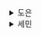 <details>
  <summary>도은</summary>
  > 모듈형이란, 서로 의존성이 낮은 기능들이 모듈로써 저장된 형태를 의미
> 이번 장에서는 ES5 문법을 사용하는 AMD, CommonJS, UMD 방식을 살펴본다.

## 10.1 스크립트 로더(script loader)

- 자바스크립트 파일을 웹페이지에 동적으로 로드하거나 제어할 수 있도록 해주는 도구 또는 메커니즘
- 모듈 로더(module loader)라고 부르기도 하는 듯
- 의존성 주입과 모듈화를 함께 처리

_**🤔 스크립트 로더는 왜 필요한 것?**_

- 브라우저가 지원하는 모듈 포맷과, 우리가 로드하려는 스크립트의 포맷이 다르기 때문
- 브라우저는 `import/export`가 있는 `ESM`만 이해
  - 지원하지 않는 `AMD`, `CJS`을 냅다 사용하면
  - 브라우저는 이걸 실행하지 못함 (`require is not defined`)
- 스크립트 로더는
  - 스크립트를 로드하고
  - 내부 포멧을 확인한 뒤에 (CJS인지 AMD인지)
  - 이를 브라우저에서 쓸 수 있는 방식으로 감싸서 잘 실행시켜주게 된다.

## 10.2 AMD

- 모듈과 의존성 모두를 **비동기적으로 로드**할 수 있도록 설계된 모듈 정의 방식
- 비동기적이면서도 높은 유연성 → 개발 과정에서 흔히 발생하는 코드와 모듈 간 긴밀한 결합을 줄여주는 등의 장점

### 모듈 알아보기

- `define`
  - 이름이 있는 모듈 혹은 익명 모듈을 정의하는 데 사용
    ```js
    define(
        module_id, /* 선택 인자 */
        [dependencies], /* 선택 인자 */
        definition function {} /* 모듈이나 객체를 인스턴스화하는 함수 */
    )
    ```
- `require`

  - 최상위 자바스크립트 파일이나 모듈 내에서 의존성을 동적으로 가져오고자 할 때 사용

    ```js
    // "foo"와 "bar"를 외부 모듈이라고 가정
    // 이 예제에서는 외부에서 로드된 두 모듈이 콜백 함수의 인자로 전달
    require(['foo', 'bar'], function (foo, bar) {
      // 나머지 코드
      foo.doSomething();
    });

    // 🔘 동적으로 로도딘 의존성
    define(function (require) {
      var isReady = false,
        foobar;

      // 모듈 내부에서 require를 통해 의존성을 가져온다
      require(['foo', 'bar'], function (foo, bar) {
        isReady = true;
        foobar = foo() + bar();
      });

      // 이렇게 ㄹ모듈을 반환
      return {
        isReady: isReady,
        foobar: foobar,
      };
    });
    ```

## 10.3 CommonJS

- 서버 사이드에서 모듈을 선언하는 간단한 API를 지정하는 모듈 제안
- AMD와 달리 I/O, 파일 시스템, 프로미스 등 더욱 광범위한 범위

### CommonJS 시작하기

- AMD와 달리 CJS는 모듈을 함수로 감싸는 작업이 필요하지 않다.
- `exports` 변수는 다른 모듈에 내보내고자 하는 객체를 담는다.
- `require` 함수는 다른 모듈에서 내보낸 객체를 가져올 때 사용하는 함수다.

```js
// `package/lib` 외부 라이브러리를 가져온다.
var lib = require('package/lib');

// 모듈 내부 로직을 정의
function foo() {
  lib.log('hello world');
}
// foo 함수를 다른 모듈에서 사용할 수 있도록 내보낸다.
exports.foo = foo;
```

👇 위 코드를 AMD로

```js
define(function (require) {
  var lib = require('package/lib');

  function foo() {
    lib.log('hello world');
  }

  return {
    foobar: foo,
  };
});
```

## 10.4 UMD

```js
define(function (require, exports, module) {
  var shuffler = require('lib/shuffle');
  exports.randomize = function (input) {
    return shuffler.shuffle(input);
  };
});
```

- 모듈에 의존성 배열이 없고, 정의 함수가 최소한 하나 이상의 매개변수를 가질 때에만 CommonJS 모듈로써 작동한다는 점을 유의

## 궁금한 점 이것저것

**_🤔 Node.js에서 require로 esm 모듈을 로드할 수 있는 기능을 제공_**

> https://socket.dev/blog/require-esm-backported-to-node-js-20

- Node.js에서 require로 ESM을 로드할 수 있도록 지원한다는 것은
  - 혼합 사용을 권장한다는 의미보다는 듀얼 포맷의 지원을 줄이고, ESM으로 통일해 나가려는 호환성 조치로 보인다.
  - 장기적으로는 새로운 모듈은 ESM으로만 작성되고, 점차 CJS를 줄이려는 방향으로 보이기도?

_**🤔 CJS vs ESM 성능차이?**_

> - https://stackoverflow.com/questions/71780629/is-there-any-performance-difference-in-es-modules-vs-common-js-modules-in-nodejs
> - https://vectoscalar.com/cjs-and-esm-modules-in-node-js-a-comparison-of-advantages-and-disadvantages/

<img src="https://github.com/user-attachments/assets/c7374982-92b7-43cf-a141-2107832e89ec" width="400" />
</details>

<details>
  <summary>세민</summary>
  ## AMD
- 모듈과 의존성 모두를 비동기적으로 로드할 수 있는 방식
  - 높은 유연성
  - 코드간 느슨한 결합
- Dojo, MooTools, jQuery 등과 같은 프로젝트에 도입

### AMD 모듈 형태

- 모듈 정의부: define 메서드
- 의존성 로딩 처리부: require 메서드

```js
define('myModule', ['dependency1', 'dependency2'], function (dep1, dep2) {
  let privateVar = 'private';

  // 모듈에 접근가능한 Public API
  return {
    publicMethod: function () {
      return dep1.someMethod() + ' ' + dep2.anotherMethod();
    },
    getPrivateVar: function () {
      return privateVar;
    },
  };
});
```

```js
require(['myModule', 'anotherModule'], function (myModule, anotherModule) {
  // define 부에서 정의한 Public API 사용
  console.log(myModule.publicMethod());
  console.log(anotherModule.someFunction());

  // 에러 처리
  require.onError = function (err) {
    console.error('모듈 로드 실패:', err);
  };
});
```

### RequireJS 와 curl.js 로 AMD 모듈 사용하기

```js
// RequireJS
require(['app/myModule']);

// 모듈 사용부...

// curl.js
curl(['app/myModule']);

// 모듈 사용부...
```

### jQuery에서 AMD 모듈 사용하기

```js
// jQuery를 의존성으로 가지는 AMD 모듈 정의
define('jqueryModule', ['jquery'], function ($) {
  return {
    // jQuery를 사용하는 메서드
    createElement: function (selector) {
      return $(selector);
    },

    // jQuery 플러그인 확장
    initPlugin: function () {
      $.fn.myPlugin = function () {
        return this.each(function () {
          $(this).css('color', 'red');
        });
      };
    },

    // jQuery 이벤트 핸들링
    setupEvents: function () {
      $('.button').on('click', function () {
        console.log('Button clicked!');
      });
    },
  };
});

// jQuery 모듈 사용 예시
require(['jquery', 'jqueryModule'], function ($, jqueryModule) {
  // 모듈 초기화
  jqueryModule.initPlugin();

  // jQuery 플러그인 사용
  $('.element').myPlugin();

  // 이벤트 설정
  jqueryModule.setupEvents();
});
```

- AMD 모듈 방식은 초기 작성해야하는 코드가 좀 있어서 귀찮은듯. 어느정도 형태에 익숙해지면 모듈로서 사용성이 좋다고 느껴짐.

## CommonJS

- Server Side 관점에서 모듈화
  - Node.js 환경에서 자바스크립트 코드를 패키징하기 위해 처음 등장
- 재사용 가능한 자바스크립트 코드인 외부 의존에 공개할 특정 객체를 내보냄 (exports)

```js
// foo.js
exports.bar = 'hello world';

// main.js
const foo = require('./foo');
console.log(foo.bar); // hello world
```

### Node JS 환경과 브라우저 환경

Common JS는 항상 객체를 내보내기 때문에 조금 더 세밀한 방식으로 컨트롤 하는데는 ES2015, AMD가 더 유리할 수 있다. 또한 ES2015 모듈은 서버에서 Common JS 대안으로 사용이 가능하다.

- require() 함수를 호출하면 항상 Common JS 모듈 로더
- import() 함수를 호출하면 항상 ECMAScript 모듈 로더

이는 package.json 파일에 설정된 type과 상관 없이 항상 적용된다.

## UMD

- AMD와 CommonJS를 모두 지원하는 모듈 시스템
- 브라우저와 Node.js 환경 모두에서 동작하도록 설계
- 모듈 시스템을 감지하여 적절한 방식으로 동작

```js
// UMD 패턴 예시
(function (root, factory) {
  if (typeof define === 'function' && define.amd) {
    // AMD 환경
    define(['jquery'], factory);
  } else if (typeof exports === 'object') {
    // CommonJS 환경
    module.exports = factory(require('jquery'));
  } else {
    // 브라우저 전역 환경
    root.myModule = factory(root.jQuery);
  }
})(this, function ($) {
  // 모듈 구현부
  return {
    sayHello: function () {
      console.log('Hello from UMD module!');
    },
  };
});
```

### UMD의 주요 특징

1. 환경 감지

   - AMD 환경: `define` 함수 존재 여부 확인
   - CommonJS 환경: `exports` 객체 존재 여부 확인
   - 브라우저 환경: 전역 객체에 모듈 노출

2. 장점

   - 다양한 환경에서 동작 가능
   - 기존 모듈 시스템과의 호환성
   - 라이브러리 배포에 적합

3. 단점
   - 코드가 복잡해질 수 있음
   - 번들러 사용 시 불필요한 코드가 포함될 수 있음

</details>
